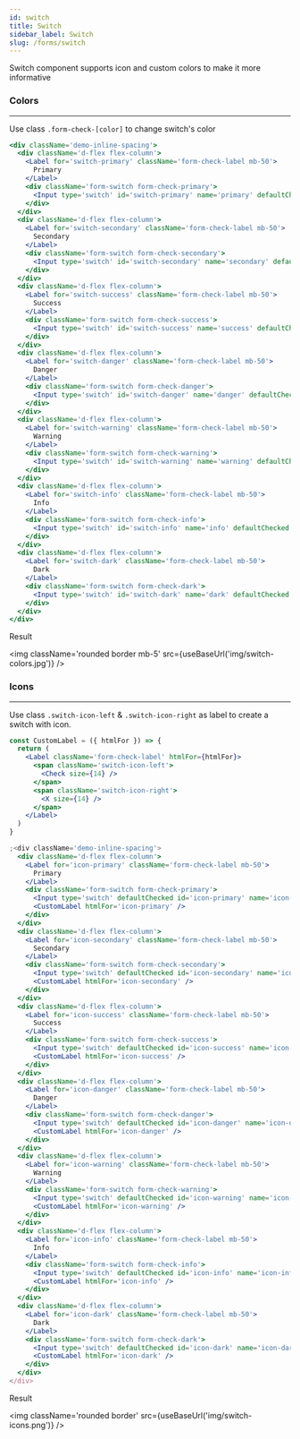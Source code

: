 ```yaml
---
id: switch
title: Switch
sidebar_label: Switch
slug: /forms/switch
---
```



<p>Switch component supports icon and custom colors to make it more informative</p>

### Colors

---

<p>
  Use class <code>.form-check-[color]</code> to change switch's color
</p>

```jsx
<div className='demo-inline-spacing'>
  <div className='d-flex flex-column'>
    <Label for='switch-primary' className='form-check-label mb-50'>
      Primary
    </Label>
    <div className='form-switch form-check-primary'>
      <Input type='switch' id='switch-primary' name='primary' defaultChecked />
    </div>
  </div>
  <div className='d-flex flex-column'>
    <Label for='switch-secondary' className='form-check-label mb-50'>
      Secondary
    </Label>
    <div className='form-switch form-check-secondary'>
      <Input type='switch' id='switch-secondary' name='secondary' defaultChecked />
    </div>
  </div>
  <div className='d-flex flex-column'>
    <Label for='switch-success' className='form-check-label mb-50'>
      Success
    </Label>
    <div className='form-switch form-check-success'>
      <Input type='switch' id='switch-success' name='success' defaultChecked />
    </div>
  </div>
  <div className='d-flex flex-column'>
    <Label for='switch-danger' className='form-check-label mb-50'>
      Danger
    </Label>
    <div className='form-switch form-check-danger'>
      <Input type='switch' id='switch-danger' name='danger' defaultChecked />
    </div>
  </div>
  <div className='d-flex flex-column'>
    <Label for='switch-warning' className='form-check-label mb-50'>
      Warning
    </Label>
    <div className='form-switch form-check-warning'>
      <Input type='switch' id='switch-warning' name='warning' defaultChecked />
    </div>
  </div>
  <div className='d-flex flex-column'>
    <Label for='switch-info' className='form-check-label mb-50'>
      Info
    </Label>
    <div className='form-switch form-check-info'>
      <Input type='switch' id='switch-info' name='info' defaultChecked />
    </div>
  </div>
  <div className='d-flex flex-column'>
    <Label for='switch-dark' className='form-check-label mb-50'>
      Dark
    </Label>
    <div className='form-switch form-check-dark'>
      <Input type='switch' id='switch-dark' name='dark' defaultChecked />
    </div>
  </div>
</div>
```

<p className='my-4'>Result</p>

<img className='rounded border mb-5' src={useBaseUrl('img/switch-colors.jpg')} />

### Icons

---

<p>
  Use class <code>.switch-icon-left</code> & <code>.switch-icon-right</code> as label to create a switch with icon.
</p>

```jsx
const CustomLabel = ({ htmlFor }) => {
  return (
    <Label className='form-check-label' htmlFor={htmlFor}>
      <span className='switch-icon-left'>
        <Check size={14} />
      </span>
      <span className='switch-icon-right'>
        <X size={14} />
      </span>
    </Label>
  )
}

;<div className='demo-inline-spacing'>
  <div className='d-flex flex-column'>
    <Label for='icon-primary' className='form-check-label mb-50'>
      Primary
    </Label>
    <div className='form-switch form-check-primary'>
      <Input type='switch' defaultChecked id='icon-primary' name='icon-primary' />
      <CustomLabel htmlFor='icon-primary' />
    </div>
  </div>
  <div className='d-flex flex-column'>
    <Label for='icon-secondary' className='form-check-label mb-50'>
      Secondary
    </Label>
    <div className='form-switch form-check-secondary'>
      <Input type='switch' defaultChecked id='icon-secondary' name='icon-secondary' />
      <CustomLabel htmlFor='icon-secondary' />
    </div>
  </div>
  <div className='d-flex flex-column'>
    <Label for='icon-success' className='form-check-label mb-50'>
      Success
    </Label>
    <div className='form-switch form-check-success'>
      <Input type='switch' defaultChecked id='icon-success' name='icon-success' />
      <CustomLabel htmlFor='icon-success' />
    </div>
  </div>
  <div className='d-flex flex-column'>
    <Label for='icon-danger' className='form-check-label mb-50'>
      Danger
    </Label>
    <div className='form-switch form-check-danger'>
      <Input type='switch' defaultChecked id='icon-danger' name='icon-danger' />
      <CustomLabel htmlFor='icon-danger' />
    </div>
  </div>
  <div className='d-flex flex-column'>
    <Label for='icon-warning' className='form-check-label mb-50'>
      Warning
    </Label>
    <div className='form-switch form-check-warning'>
      <Input type='switch' defaultChecked id='icon-warning' name='icon-warning' />
      <CustomLabel htmlFor='icon-warning' />
    </div>
  </div>
  <div className='d-flex flex-column'>
    <Label for='icon-info' className='form-check-label mb-50'>
      Info
    </Label>
    <div className='form-switch form-check-info'>
      <Input type='switch' defaultChecked id='icon-info' name='icon-info' />
      <CustomLabel htmlFor='icon-info' />
    </div>
  </div>
  <div className='d-flex flex-column'>
    <Label for='icon-dark' className='form-check-label mb-50'>
      Dark
    </Label>
    <div className='form-switch form-check-dark'>
      <Input type='switch' defaultChecked id='icon-dark' name='icon-dark' />
      <CustomLabel htmlFor='icon-dark' />
    </div>
  </div>
</div>
```

<p className='my-4'>Result</p>

<img className='rounded border' src={useBaseUrl('img/switch-icons.png')} />
